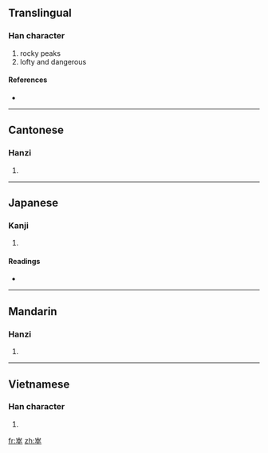 ==Translingual==

===Han character===
{{Han char|rn=46|rad=山|as=08|sn=11|four=2240<sub>8</sub>|canj=山卜人十 (UYOJ)}}

# rocky peaks
# lofty and dangerous

====References====
* {{Han ref|kx=0314.030|dkj=08175|dj=0614.200|hdz=10782.090|uh=5D12|ud=23826|bh=D541|bd=54593}}

----

==Cantonese==

===Hanzi===
{{yue-hanzi|jyut=|y=jyut3}}

# {{defn|Cantonese|sort=山08}}

----

==Japanese==

===Kanji===
{{ja-kanji|grade=|rs=山08}}

# {{defn|Japanese}}

====Readings====
* {{ja-readings|on=[[しゅつ]] (shutsu), [[しゅち]] (shuchi), [[そつ]] (sotsu), [[ぞち]] (zochi), [[すい]] (sui)|kun=[[けわしい]] (kewashii)}}

----

==Mandarin==

===Hanzi===
{{cmn-hanzi|pin=[[zú]] ([[zu2]])|wg=tsu<sup>2</sup>}}

# {{defn|Mandarin|sort=山08}}

----

==Vietnamese==

===Han character===
{{vi-hantu|[[chót]], [[tốt]]|rs=山08}}

# {{defn|Vietnamese|sort=山08}}

[[fr:崒]]
[[zh:崒]]